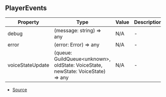 ## PlayerEvents


| Property | Type | Value | Description |
| ----------- | ----------- | ----------- | ----------- |
| debug | (message: string) => any | N/A | - |
| error | (error: Error) => any | N/A | - |
| voiceStateUpdate | (queue: GuildQueue\<unknown>, oldState: VoiceState, newState: VoiceState) => any | N/A | - |


- [Source](https://github.com/Androz2091/discord-player/blob/4177c53/packages/discord-player/src/types/types.ts#L180)